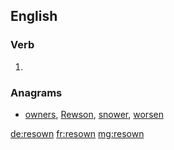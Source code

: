 ==English==

===Verb===
{{head|en}}

# {{past participle of|resow|lang=en}}

===Anagrams===
* [[owners#English|owners]], [[Rewson#English|Rewson]], [[snower#English|snower]], [[worsen#English|worsen]]

[[de:resown]]
[[fr:resown]]
[[mg:resown]]